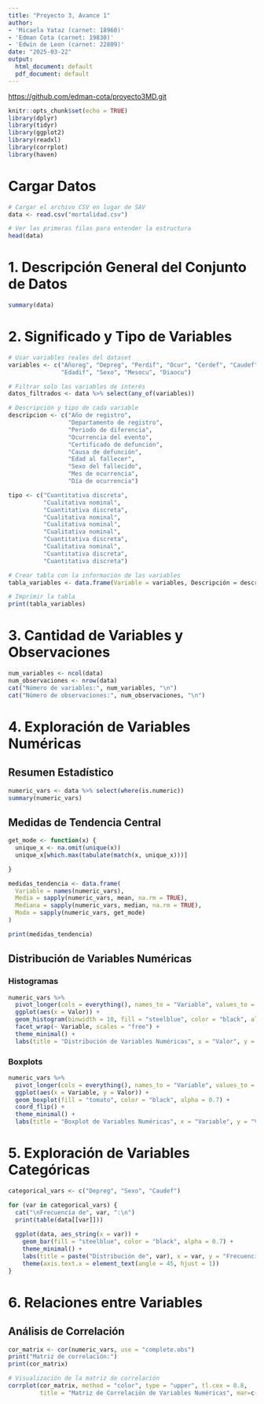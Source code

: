 ```yaml
---
title: "Proyecto 3, Avance 1"
author:
- 'Micaela Yataz (carnet: 18960)'
- 'Edman Cota (carnet: 19830)'
- 'Edwin de Leon (carnet: 22809)'
date: "2025-03-22"
output:
  html_document: default
  pdf_document: default
---
```


<https://github.com/edman-cota/proyecto3MD.git>

```r
knitr::opts_chunk$set(echo = TRUE)
library(dplyr)
library(tidyr)
library(ggplot2)
library(readxl)
library(corrplot)
library(haven)
```

# Cargar Datos
```r
# Cargar el archivo CSV en lugar de SAV
data <- read.csv("mortalidad.csv") 

# Ver las primeras filas para entender la estructura
head(data)
```

# **1. Descripción General del Conjunto de Datos**
```r
summary(data)
```

# **2. Significado y Tipo de Variables**
```r

# Usar variables reales del dataset
variables <- c("Añoreg", "Depreg", "Perdif", "Ocur", "Cerdef", "Caudef", 
               "Edadif", "Sexo", "Mesocu", "Diaocu")

# Filtrar solo las variables de interés
datos_filtrados <- data %>% select(any_of(variables))

# Descripción y tipo de cada variable
descripcion <- c("Año de registro", 
                 "Departamento de registro", 
                 "Periodo de diferencia",
                 "Ocurrencia del evento", 
                 "Certificado de defunción", 
                 "Causa de defunción",
                 "Edad al fallecer",
                 "Sexo del fallecido",
                 "Mes de ocurrencia",
                 "Día de ocurrencia")

tipo <- c("Cuantitativa discreta", 
          "Cualitativa nominal", 
          "Cuantitativa discreta", 
          "Cualitativa nominal",
          "Cualitativa nominal", 
          "Cualitativa nominal", 
          "Cuantitativa discreta",
          "Cualitativa nominal",
          "Cuantitativa discreta",
          "Cuantitativa discreta")

# Crear tabla con la información de las variables
tabla_variables <- data.frame(Variable = variables, Descripción = descripcion, Tipo = tipo)

# Imprimir la tabla
print(tabla_variables)

```

# **3. Cantidad de Variables y Observaciones**
```r
num_variables <- ncol(data)
num_observaciones <- nrow(data)
cat("Número de variables:", num_variables, "\n")
cat("Número de observaciones:", num_observaciones, "\n")
```

# **4. Exploración de Variables Numéricas**
## **Resumen Estadístico**
```r
numeric_vars <- data %>% select(where(is.numeric))
summary(numeric_vars)
```

## **Medidas de Tendencia Central**
```r
get_mode <- function(x) {
  unique_x <- na.omit(unique(x))
  unique_x[which.max(tabulate(match(x, unique_x)))]

}

medidas_tendencia <- data.frame(
  Variable = names(numeric_vars),
  Media = sapply(numeric_vars, mean, na.rm = TRUE),
  Mediana = sapply(numeric_vars, median, na.rm = TRUE),
  Moda = sapply(numeric_vars, get_mode)
)

print(medidas_tendencia)
```

## **Distribución de Variables Numéricas**
### Histogramas
```r
numeric_vars %>%
  pivot_longer(cols = everything(), names_to = "Variable", values_to = "Valor") %>%
  ggplot(aes(x = Valor)) +
  geom_histogram(binwidth = 10, fill = "steelblue", color = "black", alpha = 0.7) +
  facet_wrap(~ Variable, scales = "free") +
  theme_minimal() +
  labs(title = "Distribución de Variables Numéricas", x = "Valor", y = "Frecuencia")
```

### Boxplots
```r
numeric_vars %>%
  pivot_longer(cols = everything(), names_to = "Variable", values_to = "Valor") %>%
  ggplot(aes(x = Variable, y = Valor)) +
  geom_boxplot(fill = "tomato", color = "black", alpha = 0.7) +
  coord_flip() +
  theme_minimal() + 
  labs(title = "Boxplot de Variables Numéricas", x = "Variable", y = "Valor")
```

# **5. Exploración de Variables Categóricas**
```r
categorical_vars <- c("Depreg", "Sexo", "Caudef")

for (var in categorical_vars) {
  cat("\nFrecuencia de", var, ":\n")
  print(table(data[[var]]))
  
  ggplot(data, aes_string(x = var)) +
    geom_bar(fill = "steelblue", color = "black", alpha = 0.7) +
    theme_minimal() +
    labs(title = paste("Distribución de", var), x = var, y = "Frecuencia") +
    theme(axis.text.x = element_text(angle = 45, hjust = 1))
}
```

# **6. Relaciones entre Variables**
## **Análisis de Correlación**
```r
cor_matrix <- cor(numeric_vars, use = "complete.obs")
print("Matriz de correlación:")
print(cor_matrix)

# Visualización de la matriz de correlación
corrplot(cor_matrix, method = "color", type = "upper", tl.cex = 0.8, 
         title = "Matriz de Correlación de Variables Numéricas", mar=c(0,0,1,0))

```


